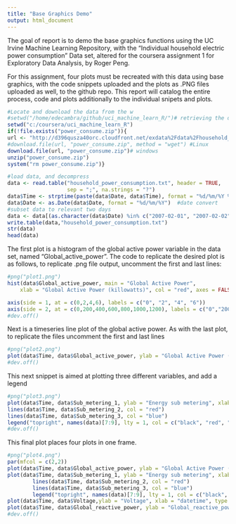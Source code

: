 ```yaml
---
title: "Base Graphics Demo"
output: html_document
---
```


The goal of report is to demo the base graphics functions using the UC Irvine Machine Learning Repository, with the "Individual household electric power consumption" Data set, altered for the coursera assignment 1 for Exploratory Data Analysis, by Roger Peng.  

For this assignment, four plots must be recreated with this data using base graphics, with the code snippets uploaded and the plots as .PNG files uploaded as well, to the github repo.  This report will catalog the entire process, code and plots additionally to the individual snipets and plots.

```r
#Locate and download the data from the w
#setwd("/home/edecambra/github/uci_machine_learn_R/")# retrieving the data
setwd("c:/coursera/uci_machine_learn_R")
if(!file.exists("power_consume.zip")){
url <- "http://d396qusza40orc.cloudfront.net/exdata%2Fdata%2Fhousehold_power_consumption.zip"
#download.file(url, "power_consume.zip", method = "wget") #Linux
download.file(url, "power_consume.zip")# windows
unzip("power_consume.zip")
system("rm power_consume.zip")}

#load data, and decompress
data <- read.table("household_power_consumption.txt", header = TRUE, 
                   sep = ";", na.strings = "?")
data$Time <- strptime(paste(data$Date, data$Time), format = "%d/%m/%Y %H:%M:%S") #time convert
data$Date <- as.Date(data$Date, format = "%d/%m/%Y")  #date convert
#subset data to relevant two days
data <- data[(as.character(data$Date) %in% c("2007-02-01", "2007-02-02")),]
write.table(data,"household_power_consumption.txt")
str(data)
head(data)

```

The first plot is a histogram of the global active power variable in the data set, named "Global_active_power".  The code to replicate the desired plot is as follows, to replicate .png file output, uncomment the first and last lines:
```r
#png("plot1.png")
hist(data$Global_active_power, main = "Global Active Power",
    xlab = "Global Active Power (killowatts)", col = "red", axes = FALSE )

axis(side = 1, at = c(0,2,4,6), labels = c("0", "2", "4", "6")) 
axis(side = 2, at = c(0,200,400,600,800,1000,1200), labels = c("0","200","400","600", "800", "1000", "1200")) 
#dev.off()
```

Next is a timeseries line plot of the global active power.  As with the last plot, to replicate the files uncomment the first and last lines

```r
#png("plot2.png")
plot(data$Time, data$Global_active_power, ylab = "Global Active Power (killowatts)", xlab = "", type = "l")
#dev.off()
```

This next snippet is aimed at plotting three different variables, and add a legend

```r
#png("plot3.png")
plot(data$Time, data$Sub_metering_1, ylab = "Energy sub metering", xlab = "", type = "l")
lines(data$Time, data$Sub_metering_2, col = "red")
lines(data$Time, data$Sub_metering_3, col = "blue")
legend("topright", names(data)[7:9], lty = 1, col = c("black", "red", "blue"))
#dev.off()
```

This final plot places four plots in one frame. 
```r
#png("plot4.png")
par(mfcol = c(2,2))
plot(data$Time, data$Global_active_power, ylab = "Global Active Power (killowatts)", xlab = "", type = "l")
plot(data$Time, data$Sub_metering_1, ylab = "Energy sub metering", xlab = "", type = "l")
        lines(data$Time, data$Sub_metering_2, col = "red")
        lines(data$Time, data$Sub_metering_3, col = "blue")
        legend("topright", names(data)[7:9], lty = 1, col = c("black", "red", "blue"), bty = "n")
plot(data$Time, data$Voltage,ylab = "Voltage", xlab = "datetime", type = "l")
plot(data$Time, data$Global_reactive_power, ylab = "Global_reactive_power", xlab = "datetime", type = "l")
#dev.off()
```
